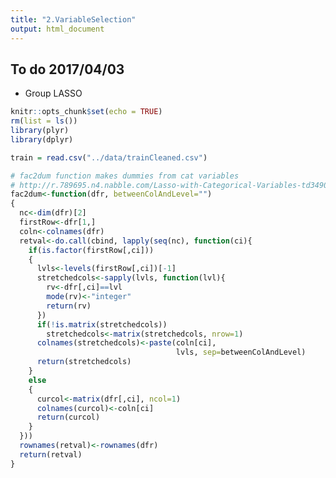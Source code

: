 ```yaml
---
title: "2.VariableSelection"
output: html_document
---
```


## To do 2017/04/03
* Group LASSO

```r
knitr::opts_chunk$set(echo = TRUE)
rm(list = ls())
library(plyr)
library(dplyr)
```


```r
train = read.csv("../data/trainCleaned.csv")

# fac2dum function makes dummies from cat variables
# http://r.789695.n4.nabble.com/Lasso-with-Categorical-Variables-td3490531.html
fac2dum<-function(dfr, betweenColAndLevel="") 
{ 
  nc<-dim(dfr)[2] 
  firstRow<-dfr[1,] 
  coln<-colnames(dfr) 
  retval<-do.call(cbind, lapply(seq(nc), function(ci){ 
    if(is.factor(firstRow[,ci])) 
    { 
      lvls<-levels(firstRow[,ci])[-1] 
      stretchedcols<-sapply(lvls, function(lvl){ 
        rv<-dfr[,ci]==lvl 
        mode(rv)<-"integer" 
        return(rv) 
      }) 
      if(!is.matrix(stretchedcols)) 
        stretchedcols<-matrix(stretchedcols, nrow=1) 
      colnames(stretchedcols)<-paste(coln[ci], 
                                     lvls, sep=betweenColAndLevel) 
      return(stretchedcols) 
    } 
    else 
    { 
      curcol<-matrix(dfr[,ci], ncol=1) 
      colnames(curcol)<-coln[ci] 
      return(curcol) 
    } 
  })) 
  rownames(retval)<-rownames(dfr) 
  return(retval) 
}


```